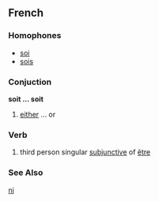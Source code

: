 ==French==

===Homophones===
*[[soi]]
*[[sois]]

===Conjuction===
'''soit ... soit'''
# [[either]] ... or

===Verb===
# third person singular [[subjunctive]] of [[être]]

===See Also===
[[ni]]